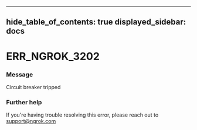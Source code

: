 

---
hide_table_of_contents: true
displayed_sidebar: docs
---


# ERR_NGROK_3202

### Message
Circuit breaker tripped

<ErrorDetails />



### Further help
If you're having trouble resolving this error, please reach out to [support@ngrok.com](mailto:support@ngrok.com?subject=Help%20with%20ERR_NGROK_3202)


